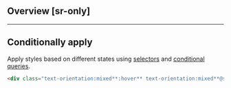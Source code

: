 ## Overview [sr-only]
<Overview/>

---

## Conditionally apply
Apply styles based on different states using [selectors](/guide/state-selectors) and [conditional queries](/guide/conditional-queries).
```html
<div class="text-orientation:mixed**:hover** text-orientation:mixed**@sm** text-orientation:mixed**@dark** text-orientation:mixed**@print**">…</div>
```

